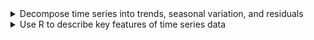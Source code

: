<details>

<summary>Decompose time series into trends, seasonal variation, and residuals</summary>
-   Explain the differences between additive and multiplicative models
-   Explain the differences between additive and multiplicative estimators of seasonal variation
-   Implement additive decomposition
-   Implement multiplicative decomposition

</details>

<details>

<summary>Use R to describe key features of time series data</summary>
-   Explain how to remove seasonal variation of a time series
-   Compute a seasonally-adjusted time series

</details>